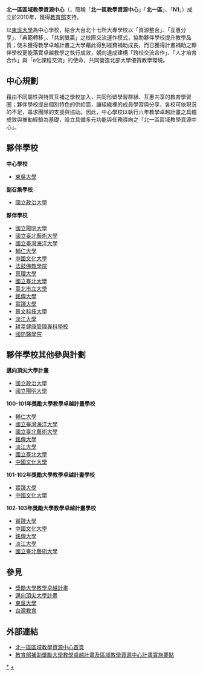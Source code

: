{{unreferenced|time=2011-08-12T07:47:07+00:00}}

'''北一區區域教學資源中心'''（{{lang|en|Northern Taiwan Teaching & Learning Resource Center}}，簡稱「'''北一區教學資源中心'''」「'''北一區'''」、「'''N1 '''」）成立於2010年，獲得[[中華民國教育部|教育部]]支持。

以[[東吳大學_(台灣)|東吳大學]]為中心學校，結合大台北十七所大專學校以「資源整合」、「互惠分享」、「典範轉移」、「共創雙贏」之校際交流運作模式，協助夥伴學校提升教學品質；使未獲得教學卓越計畫之大學藉此得到經費補助成長，而已獲得計畫補助之夥伴學校更能落實卓越教學之執行成效，朝向達成建構「跨校交流合作」、「人才培育合作」與「e化課程交流」的使命，共同營造北部大學優質教學環境。

== 中心規劃 ==
藉由不同屬性與特質互補之學校加入，共同形塑學習群組、互惠共享的教育學習圈；夥伴學校提出個別特色的供給面，讓組織裡的成員學習與分享，各校可依現況的不足，尋求團隊的支援與協助。因此，中心學校以執行六年教學卓越計畫之具體成效與推動經驗為基礎，設立具備多元功能與任務導向之「北一區區域教學資源中心」。

== 夥伴學校 ==
'''中心學校'''
* [[東吳大學_(台灣)|東吳大學]]
'''副召集學校'''
* [[國立政治大學|國立政治大學]]
'''夥伴學校'''
* [[國立陽明大學|國立陽明大學]]
* [[國立臺北藝術大學|國立臺北藝術大學]]
* [[國立臺灣海洋大學|國立臺灣海洋大學]]
* [[輔仁大學|輔仁大學]]
* [[中國文化大學|中國文化大學]]
* [[法鼓佛教學院|法鼓佛教學院]]
* [[真理大學|真理大學]]
* [[國立臺北大學|國立臺北大學]]
* [[臺北市立大學|臺北市立大學]]
* [[銘傳大學|銘傳大學]]
* [[實踐大學|實踐大學]]
* [[景文科技大學|景文科技大學]]
* [[淡江大學|淡江大學]]
* [[耕莘健康管理專科學校|耕莘健康管理專科學校]]
* [[國防醫學院|國防醫學院]]

== 夥伴學校其他參與計劃 ==
'''邁向頂尖大學計畫'''
*[[國立政治大學|國立政治大學]]
*[[國立陽明大學|國立陽明大學]]
'''100-101年獎勵大學教學卓越計畫學校'''
*[[輔仁大學|輔仁大學]]
*[[國立臺灣海洋大學|國立臺灣海洋大學]]
*[[國立臺北藝術大學|國立臺北藝術大學]]
*[[銘傳大學|銘傳大學]]
*[[淡江大學|淡江大學]]
*[[國立臺北大學|國立臺北大學]]
*[[中國文化大學|中國文化大學]]
'''101-102年獎勵大學教學卓越計畫學校'''
*[[實踐大學|實踐大學]]
*[[中國文化大學|中國文化大學]]
'''102-103年獎勵大學教學卓越計畫學校'''
*[[實踐大學|實踐大學]]
*[[中國文化大學|中國文化大學]]
*[[銘傳大學|銘傳大學]]
*[[淡江大學|淡江大學]]
*[[國立臺北藝術大學|國立臺北藝術大學]]

== 參見 ==

* [[獎勵大學教學卓越計畫|獎勵大學教學卓越計畫]]
* [[邁向頂尖大學計畫|邁向頂尖大學計畫]]
* [[東吳大學_(臺灣)|東吳大學]]
* [[台灣教育|台灣教育]]

== 外部連結 ==
* [http://www.n1.scu.edu.tw 北一區區域教學資源中心首頁] {{Wayback|url=http://www.n1.scu.edu.tw/ |date=20200628170531 }}
* [http://edu.law.moe.gov.tw/LawContent.aspx?id=FL048409 教育部補助獎勵大學教學卓越計畫及區域教學資源中心計畫實施要點] {{Wayback|url=http://edu.law.moe.gov.tw/LawContent.aspx?id=FL048409 |date=20190609133937 }}

{{北一區區域教學資源中心}}
{{臺灣區域教學資源中心}}

[[Category:北一區區域教學資源中心|*]]
[[Category:東吳大學|+]]